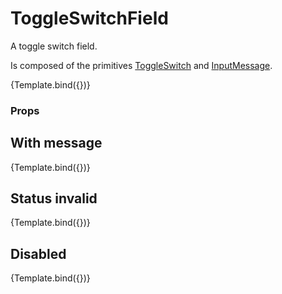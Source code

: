 
<Meta title="Components/Form/ToggleSwitchField" component={ToggleSwitchField} />

# ToggleSwitchField

A toggle switch field.

Is composed of the primitives [ToggleSwitch](../?path=/docs/components-form-primitive-toggleswitch--default-story) and [InputMessage](../?path=/docs/components-form-primitive-inputmessage--default-story).


<Canvas>
  <Story
    name="Default"
    args={{
      label: 'Airplane mode',
    }}
    argTypes={{
      disabled: { type: 'boolean' },
      required: { type: 'boolean' },
    }}
  >
    {Template.bind({})}
  </Story>
</Canvas>

### Props

<ArgsTable story="Default" />

## With message

<Canvas>
  <Story
    name="With message"
    args={{
      label: 'Label',
      message: 'This is the message',
    }}
  >
    {Template.bind({})}
  </Story>
</Canvas>

## Status invalid

<Canvas>
  <Story
    name="Status invalid"
    args={{
      label: 'Label',
      message: 'This is the message',
      status: Status.invalid,
    }}
  >
    {Template.bind({})}
  </Story>
</Canvas>

## Disabled

<Canvas>
  <Story
    name="Disabled"
    args={{
      label: 'Label',
      message: 'This is the message',
      disabled: true,
    }}
  >
    {Template.bind({})}
  </Story>
</Canvas>
